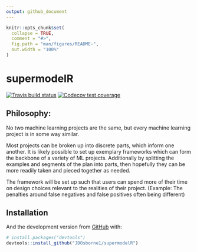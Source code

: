 ```yaml
---
output: github_document
---
```


<!-- README.md is generated from README.Rmd. Please edit that file -->

```r
knitr::opts_chunk$set(
  collapse = TRUE,
  comment = "#>",
  fig.path = "man/figures/README-",
  out.width = "100%"
)
```
# supermodelR

<!-- badges: start -->
[![Travis build status](https://travis-ci.org/JDOsborne1/supermodelR.svg?branch=master)](https://travis-ci.org/JDOsborne1/supermodelR)
[![Codecov test coverage](https://codecov.io/gh/JDOsborne1/supermodelR/branch/master/graph/badge.svg)](https://codecov.io/gh/JDOsborne1/supermodelR?branch=master)
<!-- badges: end -->


## Philosophy: 
No two machine learning projects are the same, but every machine learning project is in some way similar. 

Most projects can be broken up into discrete parts, which inform one another. It is likely possible to set up exemplary frameworks which can form the backbone of a variety of ML projects. Additionally by splitting the examples and segments of the plan into parts, then hopefully they can be more readily taken and pieced together as needed. 

The framework will be set up such that users can spend more of their time on design choices relevant to the realities of their project. (Example: The penalties around false negatives and false positives often being different)


## Installation

And the development version from [GitHub](https://github.com/) with:

``` r
# install.packages("devtools")
devtools::install_github("JDOsborne1/supermodelR")
```

